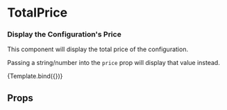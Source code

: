 


<Meta title="Display/Total Price" />

# TotalPrice

### Display the Configuration's Price

This component will display the total price of the configuration.

Passing a string/number into the `price` prop will display that
value instead.

<Canvas>
  <Story
    name="Total Price"
    args={{
      price: '$500',
    }}
  >
    {Template.bind({})}
  </Story>
</Canvas>

## Props

<ArgsTable of={TotalPrice} />
